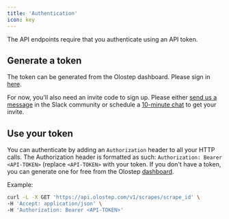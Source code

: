 ```yaml
---
title: 'Authentication'
icon: key
---
```


The API endpoints require that you authenticate using an API token.

## Generate a token

The token can be generated from the Olostep dashboard. Please sign in [here](https://www.olostep.com/olostep-auth/).

For now, you'll also need an invite code to sign up. Please either [send us a message](https://olostep-users.slack.com/join/shared_invite/zt-2bfddyi8h-JzfjOgavg~98DJ1om1B5Lg#/shared-invite/email) in the Slack community or schedule a [10-minute chat](https://calendly.com/arslanali-972-89/video-call) to get your invite.

## Use your token

You can authenticate by adding an `Authorization` header to all your HTTP calls. The Authorization header is formatted as such: `Authorization: Bearer <API-TOKEN>` (replace `<API-TOKEN>` with your token. If you don't have a token, you can generate one for free from the Olostep [dashboard](https://www.olostep.com/olostep-auth/).

Example:

```sh
curl -L -X GET 'https://api.olostep.com/v1/scrapes/scrape_id' \
-H 'Accept: application/json' \
-H 'Authorization: Bearer <API-TOKEN>'
```

